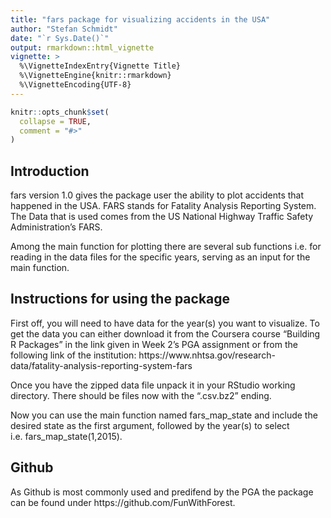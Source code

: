 ```yaml
---
title: "fars package for visualizing accidents in the USA"
author: "Stefan Schmidt"
date: "`r Sys.Date()`"
output: rmarkdown::html_vignette
vignette: >
  %\VignetteIndexEntry{Vignette Title}
  %\VignetteEngine{knitr::rmarkdown}
  %\VignetteEncoding{UTF-8}
---
```


```r
knitr::opts_chunk$set(
  collapse = TRUE,
  comment = "#>"
)
```

## Introduction

fars version 1.0 gives the package user the ability to plot accidents that happened in the USA.
FARS stands for Fatality Analysis Reporting System.
The Data that is used comes from the US National Highway Traffic Safety Administration's FARS.

Among the main function for plotting there are several sub functions i.e. for reading in the data files
for the specific years, serving as an input for the main function. 

## Instructions for using the package

First off, you will need to have data for the year(s) you want to visualize.
To get the data you can either download it from the Coursera course "Building R Packages" in the link
given in Week 2's PGA assignment or from the following link of the institution:
https://www.nhtsa.gov/research-data/fatality-analysis-reporting-system-fars

Once you have the zipped data file unpack it in your RStudio working directory.
There should be files now with the ".csv.bz2" ending.

Now you can use the main function named fars_map_state and include the desired state as the first argument,
followed by the year(s) to select i.e. fars_map_state(1,2015).


## Github

As Github is most commonly used and predifend by the PGA the package can be found under 
https://github.com/FunWithForest.




